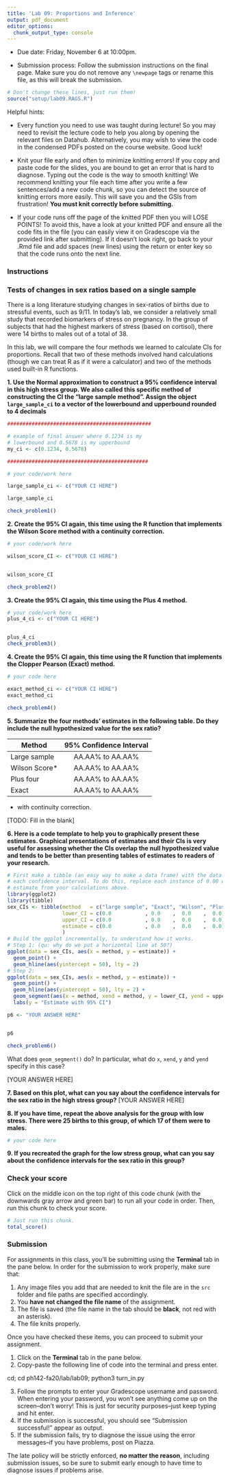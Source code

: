 ---
title: 'Lab 09: Proportions and Inference'
output: pdf_document
editor_options: 
  chunk_output_type: console
---


* Due date: Friday, November 6 at 10:00pm.

* Submission process: Follow the submission instructions on the final page. Make sure you do not remove any `\newpage` tags or rename this file, as this will break the submission.

```{r setup, include = FALSE}
# Don't change these lines, just run them!
source("setup/lab09.RAGS.R")
```

Helpful hints:

- Every function you need to use was taught during lecture! So you may need to 
revisit the lecture code to help you along by opening the relevant files on Datahub. 
Alternatively, you may wish to view the code in the condensed PDFs posted 
on the course website. Good luck!

- Knit your file early and often to minimize knitting errors! If you copy and 
paste code for the slides, you are bound to get an error that is hard to 
diagnose. Typing out the code is the way to smooth knitting! We recommend 
knitting your file each time after you write a few sentences/add a new code 
chunk, so you can detect the source of knitting errors more easily. This will 
save you and the GSIs from frustration! **You must knit correctly before submitting.**

- If your code runs off the page of the knitted PDF then you will LOSE POINTS! To
avoid this, have a look at your knitted PDF and ensure all the code fits in the 
file (you can easily view it on Gradescope via the provided link after submitting). 
If it doesn't look right, go back to your .Rmd file and add spaces (new lines) using
the return or enter key so that the code runs onto the next line.

\newpage


### Instructions


### Tests of changes in sex ratios based on a single sample

There is a long literature studying changes in sex-ratios of births due to 
stressful events, such as 9/11. In today's lab, we consider a relatively small 
study that recorded biomarkers of stress on pregnancy. In the group of subjects
that had the highest markers of stress (based on cortisol), there were 14 births
to males out of a total of 38.

In this lab, we will compare the four methods we learned to calculate CIs for
proportions. Recall that two of these methods involved hand calculations (though
we can treat R as if it were a calculator) and two of the methods used built-in
R functions.

**1. Use the Normal approximation to construct a 95% confidence interval in this high stress group. We also called this specific method of constructing the CI the "large sample method". Assign the object `large_sample_ci` to a vector of the lowerbound and upperbound rounded to 4 decimals**

```{r large-sample-method}
###############################################

# example of final answer where 0.1234 is my 
# lowerbound and 0.5678 is my upperbound
my_ci <- c(0.1234, 0.5678)

##############################################

# your code/work here

large_sample_ci <- c("YOUR CI HERE")

large_sample_ci

check_problem1()
```


**2. Create the 95% CI again, this time using the R function that implements the Wilson Score method with a continuity correction.**

```{r wilson-score}
# your code/work here

wilson_score_CI <- c("YOUR CI HERE")


wilson_score_CI

check_problem2()
```


**3. Create the 95% CI again, this time using the Plus 4 method.**

```{r plus-four}
# your code/work here
plus_4_ci <- c("YOUR CI HERE")


plus_4_ci
check_problem3()
```


**4. Create the 95% CI again, this time using the R function that implements the Clopper Pearson (Exact) method.**

```{r exact-method}
# your code here

exact_method_ci <- c("YOUR CI HERE")
exact_method_ci

check_problem4()
```


**5. Summarize the four methods' estimates in the following table. Do they include the null hypothesized value for the sex ratio?**

| Method        | 95% Confidence Interval | 
|---------------|:-----------------------:|
| Large sample  | AA.AA% to AA.AA%          |
| Wilson Score* | AA.AA% to AA.AA%          | 
| Plus four     | AA.AA% to AA.AA%          | 
| Exact         | AA.AA% to AA.AA%          | 

* with continuity correction.

[TODO: Fill in the blank]





**6. Here is a code template to help you to graphically present these estimates. Graphical presentations of estimates and their CIs is very useful for assessing whether the CIs overlap the null hypothesized value and tends to be better than presenting tables of estimates to readers of your research.**

```{r}
# First make a tibble (an easy way to make a data frame) with the data about
# each confidence interval. To do this, replace each instance of 0.00 with the
# estimate from your calculations above.
library(ggplot2)
library(tibble)
sex_CIs <- tibble(method   = c("large sample", "Exact", "Wilson", "Plus 4"),
                  lower_CI = c(0.0           , 0.0    ,  0.0    ,  0.0),
                  upper_CI = c(0.0           , 0.0    ,  0.0    ,  0.0),
                  estimate = c(0.0           , 0.0    ,  0.0    ,  0.0)
                  )
# Build the ggplot incrementally, to understand how it works.
# Step 1: (qu: why do we put a horizontal line at 50?)
ggplot(data = sex_CIs, aes(x = method, y = estimate)) + 
  geom_point() + 
  geom_hline(aes(yintercept = 50), lty = 2)
# Step 2:
ggplot(data = sex_CIs, aes(x = method, y = estimate)) + 
  geom_point() +
  geom_hline(aes(yintercept = 50), lty = 2) +
  geom_segment(aes(x = method, xend = method, y = lower_CI, yend = upper_CI)) +
  labs(y = "Estimate with 95% CI")

p6 <- "YOUR ANSWER HERE"


p6

check_problem6()
```

What does `geom_segment()` do? In particular, what do `x`, `xend`, `y` and `yend`
specify in this case?

[YOUR ANSWER HERE]


**7. Based on this plot, what can you say about the confidence intervals for the sex ratio in the high stress group?**
[YOUR ANSWER HERE]



**8. If you have time, repeat the above analysis for the group with low stress. There were 25 births to this group, of which 17 of them were to males.**

```{r}
# your code here
```

**9. If you recreated the graph for the low stress group, what can you say about the confidence intervals for the sex ratio in this group?**


\newpage

### Check your score

Click on the middle icon on the top right of this code chunk (with the downwards gray arrow and green bar) to run all your code in order. Then, run this chunk to check your score.

```{r check-total-score}
# Just run this chunk.
total_score()
```

\newpage

### Submission

For assignments in this class, you'll be submitting using the **Terminal** tab in the pane below. In order for the submission to work properly, make sure that:

1. Any image files you add that are needed to knit the file are in the `src` folder and file paths are specified accordingly. 
2. You **have not changed the file name** of the assignment.
3. The file is saved (the file name in the tab should be **black**, not red with an asterisk).
4. The file knits properly.

Once you have checked these items, you can proceed to submit your assignment.

1. Click on the **Terminal** tab in the pane below.
2. Copy-paste the following line of code into the terminal and press enter.

cd; cd ph142-fa20/lab/lab09; python3 turn_in.py

3. Follow the prompts to enter your Gradescope username and password. When entering your password, you won't see anything come up on the screen--don't worry! This is just for security purposes--just keep typing and hit enter.
4. If the submission is successful, you should see "Submission successful!" appear as output.
5. If the submission fails, try to diagnose the issue using the error messages--if you have problems, post on Piazza. 

The late policy will be strictly enforced, **no matter the reason**, including submission issues, so be sure to submit early enough to have time to diagnose issues if problems arise.


